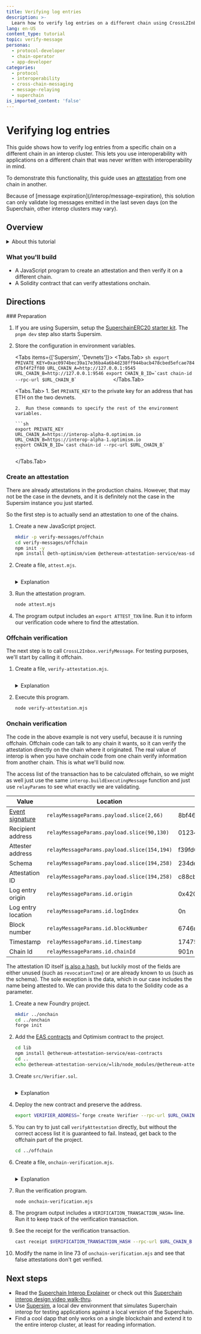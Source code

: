 ```yaml
---
title: Verifying log entries
description: >-
  Learn how to verify log entries on a different chain using CrossL2Inbox.
lang: en-US
content_type: tutorial
topic: verify-message
personas:
  - protocol-developer
  - chain-operator
  - app-developer
categories:
  - protocol
  - interoperability
  - cross-chain-messaging
  - message-relaying
  - superchain
is_imported_content: 'false'
---
```



# Verifying log entries

This guide shows how to verify log entries from a specific chain on a different chain in an interop cluster.
This lets you use interoperability with applications on a different chain that was never written with interoperability in mind.

To demonstrate this functionality, this guide uses an [attestation](https://attest.org/) from one chain in another.

<Callout type="warning">
  Because of [message expiration](/interop/message-expiration), this solution can only validate log messages emitted in the last seven days (on the Superchain, other interop clusters may vary).
</Callout>

## Overview

<details>
  <summary>About this tutorial</summary>

  **What you'll learn**

  *   How to verify log messages from one blockchain on another.
  *   How to use the EAS SDK to attest for facts and add schemas from offchain code.

  **Technical knowledge**

  *   Intermediate JavaScript knowledge
  *   Understanding of smart contract development
  *   Familiarity with blockchain concepts

  **Development environment**

  *   Unix-like operating system (Linux, macOS, or WSL for Windows)
  *   Node.js version 16 or higher
  *   Git for version control

  **Required tools**

  The tutorial uses these primary tools:

  *   Node: For running TypeScript code from the command line
  *   Viem: For blockchain interaction
  *   Foundry: For smart contract development
</details>

### What you'll build

*   A JavaScript program to create an attestation and then verify it on a different chain.
*   A Solidity contract that can verify attestations onchain.

## Directions

<Steps>
  ### Preparation

  1.  If you are using Supersim, setup the [SuperchainERC20 starter kit](/app-developers/starter-kit#setup).
      The `pnpm dev` step also starts Supersim.

  2.  Store the configuration in environment variables.

      <Tabs items={['Supersim', 'Devnets']}>
        <Tabs.Tab>
          ```sh
          export PRIVATE_KEY=0xac0974bec39a17e36ba4a6b4d238ff944bacb478cbed5efcae784d7bf4f2ff80
          URL_CHAIN_A=http://127.0.0.1:9545
          URL_CHAIN_B=http://127.0.0.1:9546
          export CHAIN_B_ID=`cast chain-id --rpc-url $URL_CHAIN_B`            
          ```
        </Tabs.Tab>

        <Tabs.Tab>
          1.  Set `PRIVATE_KEY` to the private key for an address that has ETH on the two devnets.

          2.  Run these commands to specify the rest of the environment variables.

          ```sh
          export PRIVATE_KEY
          URL_CHAIN_A=https://interop-alpha-0.optimism.io
          URL_CHAIN_B=https://interop-alpha-1.optimism.io
          export CHAIN_B_ID=`cast chain-id --rpc-url $URL_CHAIN_B`            
          ```
        </Tabs.Tab>
      </Tabs>

  ### Create an attestation

  There are already attestations in the production chains.
  However, that may not be the case in the devnets, and it is definitely not the case in the Supersim instance you just started.

  So the first step is to actually send an attestation to one of the chains.

  1.  Create a new JavaScript project.

      ```sh
      mkdir -p verify-messages/offchain
      cd verify-messages/offchain
      npm init -y
      npm install @eth-optimism/viem @ethereum-attestation-service/eas-sdk ethers viem
      ```

  2.  Create a file, `attest.mjs`.

      ```js file=<rootDir>/public/tutorials/attest.mjs hash=d626bf0d9a623a87f6c186df9ebe4be7 
      ```

      <details>
        <summary>Explanation</summary>

        ```js file=<rootDir>/public/tutorials/attest.mjs#L23-L39 hash=e60b8cd94e438dee61d76a86b71ba0fd 
        ```

        The [EAS SDK](https://docs.attest.org/docs/developer-tools/eas-sdk) we use for attestations uses [Ethers](https://docs.ethers.org/v6/) rather than [Viem](https://viem.sh/).
        This function lets us use [a Viem wallet](https://viem.sh/docs/clients/wallet) as [an Ethers signer](https://docs.ethers.org/v6/api/providers/#Signer).

        ```js file=<rootDir>/public/tutorials/attest.mjs#L60-L71 hash=b51f57bde9ff4f29ee476a0ccff6826c
        ```

        Register the [EAS Schema](https://docs.attest.org/docs/tutorials/create-a-schema) if necessary.
        This schema ties Ethereum addresses to names.

        ```js file=<rootDir>/public/tutorials/attest.mjs#L73-L86 hash=e358a615a7ab6d28c6f3bba58b523f66
        ```

        [Attest](https://docs.attest.org/docs/tutorials/make-an-attestation) that the name for Ethereum address `0x0123456789012345678901234567890123456789` is `Bill Hamm`.

        ```js file=<rootDir>/public/tutorials/attest.mjs#L88-L90 hash=d31631fd94b69699177a1cccf4e4ec1a
        ```

        This is the recommended way to execute the attestation transaction, which provides you with the attestation's UID.
        However, for our purpose we need the transaction receipt, which you do not get.
        We can either use this and search for the log entry or just use the EAS SDK to create the transaction and send it ourselves.
        Here we use the second solution.

        ```js file=<rootDir>/public/tutorials/attest.mjs#L92-L94 hash=1452cf7f6e9e00d7b3cd3560ca355bd8
        ```

        Here we send the attestation transaction created by the EAS SDK ourselves (using viem's [`sendRawTransaction`](https://viem.sh/docs/actions/wallet/sendRawTransaction)), so we'll have the transaction hash.
      </details>

  3.  Run the attestation program.

      ```sh
      node attest.mjs
      ```

  4.  The program output includes an `export ATTEST_TXN` line.
      Run it to inform our verification code where to find the attestation.

  ### Offchain verification

  The next step is to call `CrossL2Inbox.verifyMessage`.
  For testing purposes, we'll start by calling it offchain.

  1.  Create a file, `verify-attestation.mjs`.

      ```js file=<rootDir>/public/tutorials/verify-attestation.mjs hash=405d9493c3bf15f85aa9c24a936cf7a4 
      ```

      <details>
        <summary>Explanation</summary>

        ```js file=<rootDir>/public/tutorials/verify-attestation.mjs#L36-L45 hash=2e0e75ab322c05fb2eb8177978f47c55 
        ```

        To create the [executing message](/interop/message-passing#executing-message), we need several fields that appear in the log entry we are verifying.
        This is how we obtain the relevant log entry.

        The first topic in a log entry emitted by Solidity is the event type.
        [This event type](https://www.4byte.directory/event-signatures/?bytes_signature=0x8bf46bf4cfd674fa735a3d63ec1c9ad4153f033c290341f3a588b75685141b35) is emitted when an attestation is created.
        Of course, we only care about attestations created in the official attestations contract.

        ```js file=<rootDir>/public/tutorials/verify-attestation.mjs#L47 hash=2d9c5e52695aa90f1f0f9a5769f98814
        ```

        Part of testing a system is ensuring that it does not accept invalid input.
        You can uncomment this line to see that the verification fails with an incorrect log entry.

        ```js file=<rootDir>/public/tutorials/verify-attestation.mjs#L49-L51 hash=fbfb20fa0614cb9fb52ec678df6fffa9 
        ```

        [Build the executing message](https://github.com/ethereum-optimism/ecosystem/blob/main/packages/viem/docs/actions/interop/functions/buildExecutingMessage.md).

        ```js file=<rootDir>/public/tutorials/verify-attestation.mjs#L61-L74 hash=5c410cd233b0e4e68f33170de7da3b7f 
        ```

        Call [`CrossL2Inbox.validateMessage`](https://github.com/ethereum-optimism/optimism/blob/develop/packages/contracts-bedrock/src/L2/CrossL2Inbox.sol#L68-L82).
        For some invalid inputs this function reverts, which means that the log entry requested is not validated.

        ```js file=<rootDir>/public/tutorials/verify-attestation.mjs#L76-L84 hash=2476aec8e2b27708ce812797e9e5dfe7 
        ```

        Wait for the transaction receipt for the executing message.
        Note the timeout, it is necessary because if the executing message is valid, but the log entry has not been seen yet the sequencer does not put the transaction with the message into a block.

        ```js file=<rootDir>/public/tutorials/verify-attestation.mjs#L86-L91 hash=e870ee89daa5f2a31b0adc6a97f670a9 
        ```

        Look for the log entry from `CrossL2Inbox`.
        To ensure this is the correct log entry, we look at the [message type](https://www.4byte.directory/event-signatures/?bytes_signature=0x5c37832d2e8d10e346e55ad62071a6a2f9fa5130614ef2ec6617555c6f467ba7) and check that the ID is the correct one.
      </details>

  2.  Execute this program.

      ```sh
      node verify-attestation.mjs
      ```

  ### Onchain verification

  The code in the above example is not very useful, because it is running offchain.
  Offchain code can talk to any chain it wants, so it can verify the attestation directly on the chain where it originated.
  The real value of interop is when you have onchain code from one chain verify information from another chain.
  This is what we'll build now.

  The access list of the transaction has to be calculated offchain, so we might as well just use the same `interop.buildExecutingMessage` function and just use `relayParams` to see what exactly we are validating.

  | Value                                                                                                                                             | Location                                    | Sample value                                                     |
  | ------------------------------------------------------------------------------------------------------------------------------------------------- | ------------------------------------------- | ---------------------------------------------------------------- |
  | [Event signature](https://www.4byte.directory/event-signatures/?bytes_signature=8bf46bf4cfd674fa735a3d63ec1c9ad4153f033c290341f3a588b75685141b35) | `relayMessageParams.payload.slice(2,66)`    | 8bf46bf4cfd674fa735a3d63ec1c9ad4153f033c290341f3a588b75685141b35 |
  | Recipient address                                                                                                                                 | `relayMessageParams.payload.slice(90,130)`  | 0123456789012345678901234567890123456789                         |
  | Attester address                                                                                                                                  | `relayMessageParams.payload.slice(154,194)` | f39fd6e51aad88f6f4ce6ab8827279cfffb92266                         |
  | Schema                                                                                                                                            | `relayMessageParams.payload.slice(194,258)` | 234dee4d3e6a625b4121e2042d6267058755e53a2ecc55555da51a1e6f06cc58 |
  | Attestation ID                                                                                                                                    | `relayMessageParams.payload.slice(194,258)` | c88cbbc15b9fb4aa12f70c9c97e6c1dd733a29db2816142809504718d615ff9f |
  | Log entry origin                                                                                                                                  | `relayMessageParams.id.origin`              | 0x4200000000000000000000000000000000000021                       |
  | Log entry location                                                                                                                                | `relayMessageParams.id.logIndex`            | 0n                                                               |
  | Block number                                                                                                                                      | `relayMessageParams.id.blockNumber`         | 6746n                                                            |
  | Timestamp                                                                                                                                         | `relayMessageParams.id.timestamp`           | 1747518156n                                                      |
  | Chain Id                                                                                                                                          | `relayMessageParams.id.chainId`             | 901n                                                             |

  The attestation ID itself [is also a hash](https://github.com/ethereum-attestation-service/eas-contracts/blob/master/contracts/EAS.sol#L692-L711), but luckily most of the fields are either unused (such as `revocationTime`) or are already known to us (such as the schema).
  The sole exception is the data, which in our case includes the name being attested to.
  We can provide this data to the Solidity code as a parameter.

  1.  Create a new Foundry project.

      ```sh
      mkdir ../onchain
      cd ../onchain
      forge init
      ```

  2.  Add the [EAS contracts](https://www.npmjs.com/package/@ethereum-attestation-service/eas-contracts) and Optimism contract to the project.

      ```sh
      cd lib
      npm install @ethereum-attestation-service/eas-contracts
      cd ..
      echo @ethereum-attestation-service/=lib/node_modules/@ethereum-attestation-service/ >> remappings.txt
      ```

  3.  Create `src/Verifier.sol`.

      ```solidity file=<rootDir>/public/tutorials/Verifier.sol hash=2a05d192f106b2102bf01a30267557c2 
      ```

      <details>
        <summary>Explanation</summary>

        ```solidity file=<rootDir>/public/tutorials/Verifier.sol#L6-L18 hash=64aecb7206a0fa13918ea9ac47ee3dc2 
        ```

        At writing these definitions from [`ICrossL2Inbox`](https://github.com/ethereum-optimism/optimism/blob/develop/packages/contracts-bedrock/interfaces/L2/ICrossL2Inbox.sol) are not yet part of the [npm package](https://www.npmjs.com/package/@eth-optimism/contracts), so we include them here for now.

        ```solidity file=<rootDir>/public/tutorials/Verifier.sol#L27-L46 hash=73afc3cedf0863c12150ffe6aaed676b 
        ```

        This function is part of the [EAS contract code](https://github.com/ethereum-attestation-service/eas-contracts/blob/master/contracts/EAS.sol#L692-L711) that calculates the attestation ID.

        ```solidity file=<rootDir>/public/tutorials/Verifier.sol#L48-L62 hash=7c912d2eb9fa21a3abf297f7c27a89d2 
        ```

        Calculate the payload hash.

        ```solidity file=<rootDir>/public/tutorials/Verifier.sol#L64-L92 hash=80799162cceb4183360481672f3fb7d4 
        ```

        This is the function that gets the attestation information, builds the call, and calls `CrossL2Inbox`.

        ```solidity file=<rootDir>/public/tutorials/Verifier.sol#L94 hash=b728334118d486dc5e020c5b84d41411 
        ```

        Here you would do anything that requires the attestation to have been verified.
        There is nothing here because it is sample code, but in a real world application this would be the most important part.
      </details>

  4.  Deploy the new contract and preserve the address.

      ```sh
      export VERIFIER_ADDRESS=`forge create Verifier --rpc-url $URL_CHAIN_B --private-key $PRIVATE_KEY --broadcast | awk '/Deployed to:/ {print $3}'`
      ```

  5.  You can try to just call `verifyAttestation` directly, but without the correct access list it is guaranteed to fail.
      Instead, get back to the offchain part of the project.

      ```sh
      cd ../offchain
      ```

  6.  Create a file, `onchain-verification.mjs`.

      ```javascript file=<rootDir>/public/tutorials/onchain-verification.mjs hash=0a71974948ba96b474d602a703ae7466 
      ```

      <details>
        <summary>Explanation</summary>

        This is a modified version of the `verify-attestation.mjs` we used earlier, so we only go over the new parts.

        ```javascript file=<rootDir>/public/tutorials/onchain-verification.mjs#L11-L18 hash=e21e60f14d0d6a89e24ad74fcc3fde25 
        ```

        Read the ABI for `Verifier` we created onchain.

        ```javascript file=<rootDir>/public/tutorials/onchain-verification.mjs#L57-L74 hash=456446f9f3aa7911b7e83a191102bdaf 
        ```

        Call `Verifier` with the information needed to verify the attestation.

        ```javascript file=<rootDir>/public/tutorials/onchain-verification.mjs#L76 hash=e32ded7cb46f9480474ad06d0f968ec1 
        ```

        Report the transaction hash.
      </details>

  7.  Run the verification program.

      ```sh
      node onchain-verification.mjs
      ```

  8.  The program output includes a `VERIFICATION_TRANSACTION_HASH=` line.
      Run it to keep track of the verification transaction.

  9.  See the receipt for the verification transaction.

      ```sh
      cast receipt $VERIFICATION_TRANSACTION_HASH --rpc-url $URL_CHAIN_B
      ```

  10. Modify the name in line 73 of `onchain-verification.mjs` and see that false attestations don't get verified.
</Steps>

## Next steps

*   Read the [Superchain Interop Explainer](/interop/explainer#faqs) or check out this [Superchain interop design video walk-thru](https://www.youtube.com/watch?v=FKc5RgjtGes).
*   Use [Supersim](/app-developers/tools/supersim), a local dev environment that simulates Superchain interop for testing applications against a local version of the Superchain.
*   Find a cool dapp that only works on a single blockchain and extend it to the entire interop cluster, at least for reading information.
